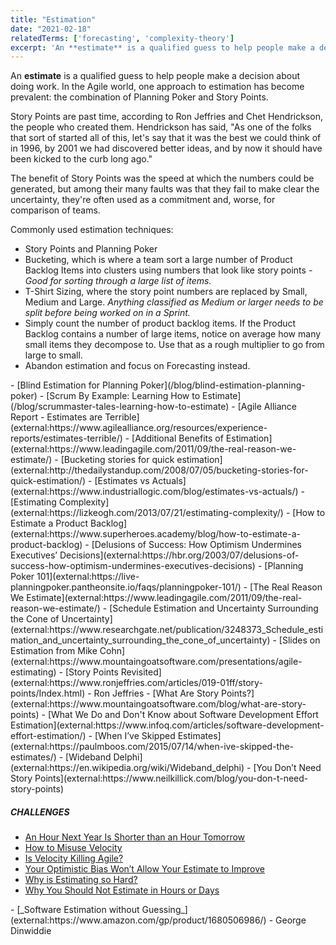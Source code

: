 ```yaml
---
title: "Estimation"
date: "2021-02-18"
relatedTerms: ['forecasting', 'complexity-theory']
excerpt: 'An **estimate** is a qualified guess to help people make a decision about doing work. In'
---
```


An **estimate** is a qualified guess to help people make a decision about doing work. In the Agile world, one approach to estimation has become prevalent: the combination of Planning Poker and Story Points.

Story Points are past time, according to Ron Jeffries and Chet Hendrickson, the people who created them. Hendrickson has said, "As one of the folks that sort of started all of this, let's say that it was the best we could think of in 1996, by 2001 we had discovered better ideas, and by now it should have been kicked to the curb long ago."

The benefit of Story Points was the speed at which the numbers could be generated, but among their many faults was that they fail to make clear the uncertainty, they're often used as a commitment and, worse, for comparison of teams.

Commonly used estimation techniques:

- Story Points and Planning Poker
- Bucketing, which is where a team sort a large number of Product Backlog Items into clusters using numbers that look like story points _\- Good for sorting through a large list of items._
- T-Shirt Sizing, where the story point numbers are replaced by Small, Medium and Large. _Anything classified as Medium or larger needs to be split before being worked on in a Sprint._
- Simply count the number of product backlog items. If the Product Backlog contains a number of large items, notice on average how many small items they decompose to. Use that as a rough multiplier to go from large to small.
- Abandon estimation and focus on Forecasting instead.
<LinkList heading = "Agile Pain Relief Blog Entries">
- [Blind Estimation for Planning Poker](/blog/blind-estimation-planning-poker)
- [Scrum By Example: Learning How to Estimate](/blog/scrummaster-tales-learning-how-to-estimate)
</LinkList>

<HighlightBox heading="Resource Links" variant="resourceLinks">
- [Agile Alliance Report - Estimates are Terrible](external:https://www.agilealliance.org/resources/experience-reports/estimates-terrible/)
- [Additional Benefits of Estimation](external:https://www.leadingagile.com/2011/09/the-real-reason-we-estimate/)
- [Bucketing stories for quick estimation](external:http://thedailystandup.com/2008/07/05/bucketing-stories-for-quick-estimation/)
- [Estimates vs Actuals](external:https://www.industriallogic.com/blog/estimates-vs-actuals/)
- [Estimating Complexity](external:https://lizkeogh.com/2013/07/21/estimating-complexity/)
- [How to Estimate a Product Backlog](external:https://www.superheroes.academy/blog/how-to-estimate-a-product-backlog)
- [Delusions of Success: How Optimism Undermines Executives’ Decisions](external:https://hbr.org/2003/07/delusions-of-success-how-optimism-undermines-executives-decisions)
- [Planning Poker 101](external:https://live-planningpoker.pantheonsite.io/faqs/planningpoker-101/)
- [The Real Reason We Estimate](external:https://www.leadingagile.com/2011/09/the-real-reason-we-estimate/)
- [Schedule Estimation and Uncertainty Surrounding the Cone of Uncertainty](external:https://www.researchgate.net/publication/3248373_Schedule_estimation_and_uncertainty_surrounding_the_cone_of_uncertainty)
- [Slides on Estimation from Mike Cohn](external:https://www.mountaingoatsoftware.com/presentations/agile-estimating)
- [Story Points Revisited](external:https://www.ronjeffries.com/articles/019-01ff/story-points/Index.html) - Ron Jeffries
- [What Are Story Points?](external:https://www.mountaingoatsoftware.com/blog/what-are-story-points)
- [What We Do and Don't Know about Software Development Effort Estimation](external:https://www.infoq.com/articles/software-development-effort-estimation/)
- [When I’ve Skipped Estimates](external:https://paulmboos.com/2015/07/14/when-ive-skipped-the-estimates/)
- [Wideband Delphi](external:https://en.wikipedia.org/wiki/Wideband_delphi)
- [You Don’t Need Story Points](external:https://www.neilkillick.com/blog/you-don-t-need-story-points)

##### CHALLENGES

- [An Hour Next Year Is Shorter than an Hour Tomorrow](external:https://www.psychologytoday.com/ca/blog/ulterior-motives/201110/hour-next-year-is-shorter-hour-tomorrow)
- [How to Misuse Velocity](external:https://www.lagerweij.com/2011/07/08/5-ways-to-make-sure-velocity-is-useless/)
- [Is Velocity Killing Agile?](external:https://www.infoq.com/news/2011/11/velocity-highsmith/)
- [Your Optimistic Bias Won’t Allow Your Estimate to Improve](external:https://agilecomplexificationinverter.blogspot.com/2014/12/your-optimistic-bias-wont-allow-your.html)
- [Why is Estimating so Hard?](external:https://blog.cleancoder.com/uncle-bob/2012/04/20/Why-Is-Estimating-So-Hard.html)
- [Why You Should Not Estimate in Hours or Days](external:https://www.scrumexpert.com/knowledge/why-you-should-not-estimate-in-hours-or-days/)
</HighlightBox>

<HighlightBox heading="Related Books" variant="relatedBooks">
- [_Software Estimation without Guessing_](external:https://www.amazon.com/gp/product/1680506986/) - George Dinwiddie
</HighlightBox>
